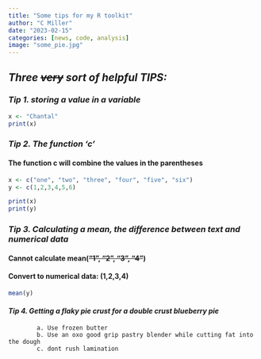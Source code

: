 ```yaml
---
title: "Some tips for my R toolkit"
author: "C Miller"
date: "2023-02-15"
categories: [news, code, analysis]
image: "some_pie.jpg"
---
```


## *Three ~~very~~ sort of helpful TIPS:*

### *Tip 1. storing a value in a variable*

```r
x <- "Chantal"
print(x)

```

### *Tip 2. The function 'c'*

#### The function c will combine the values in the parentheses

```r
x <- c("one", "two", "three", "four", "five", "six")
y <- c(1,2,3,4,5,6)

print(x)
print(y)
```

### *Tip 3. Calculating a mean, the difference between text and numerical data*

#### Cannot calculate mean(~~"1", "2", "3", "4"~~)

#### Convert to numerical data: (1,2,3,4)

```r
mean(y)
```

#### *Tip 4. Getting a flaky pie crust for a double crust blueberry pie*

            a. Use frozen butter
            b. Use an oxo good grip pastry blender while cutting fat into the dough
            c. dont rush lamination
